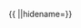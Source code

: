 <span id="&#123;&#123;vandal&#124;{{{1|Example}}}&#125;&#125;" class="template-Vandal"></span>{{ {{ifIP|name={{{1|Example}}}|IPvandal|Userblock}} |{{{1|Example}}}|hidename={{{hidename|}}}}}<noinclude>{{doc}}
</noinclude>